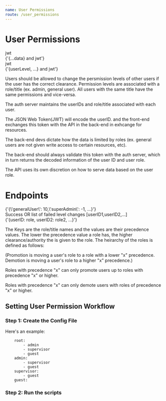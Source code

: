 ```yaml
---
name: User Permissions
route: /user_permissions
---
```



# User Permissions

<Container>
    <Box borderColor="black" text="Client"/>
    <Container orientation="column">
        <Arrow scale=".5">
            <div>
                jwt
            </div>
        </Arrow>
        <Arrow inverseArrow={true} scale=".5">
            <div>
                {'{...data} and jwt'}
            </div>
        </Arrow>
    </Container>
        <Box borderColor="black" text="API"/>
    <Container orientation="column">
        <Arrow scale=".5">
            <div>
                jwt
            </div>
        </Arrow>
        <Arrow inverseArrow={true} scale=".5">
            <div>
                {'{userLevel, ...} and jwt'}
            </div>
        </Arrow>
    </Container>
    <Box borderColor="black" text="Auth Server"/>
</Container>

Users should be allowed to change the persmission levels of other users if the user has the correct clearance.
Permission levels are associated with a role/title (ex. admin, general user).
All users with the same title have the same permissions and vice-versa.

The auth server maintains the userIDs and role/title associated with each user.

The JSON Web Token(JWT) will encode the userID. and the front-end exchanges this token with the API in the back-end in exhcange for resources.

The back-end devs dictate how the data is limited by roles (ex. general users are not given write access to certain resources, etc).

The back-end should always validate this token with the auth server, which in turn returns the decoded information of the user ID and user role.

The API uses its own discretion on how to serve data based on the user role.

# Endpoints
<Container orientation="column">
    <Container jC="space-between">
        <Box borderColor="black" text="GET /roles"/>
        <Arrow scale=".75">
            <div style={{padding: '.5rem'}}>
                {'{\'generalUser\': 10,\'superAdmin\': -1, ...}'}
            </div>
        </Arrow>
        <Box borderColor="black" text="Client"/>
    </Container>
        <Container jC={'space-between'}>
        <Box borderColor="black" text="POST /roleChange"/>
        <Container orientation="column">
            <Arrow scale=".5">
                <div style={{padding: '.5rem'}}>
                    Success OR list of failed level changes [userID1,userID2,...]
                </div>
            </Arrow>
                    <Arrow inverseArrow={true} scale=".5">
                <div style={{padding: '.5rem'}}>
                    {'{userID: role, userID2: role2, ...}'}
                </div>
            </Arrow>
        </Container>
        <Box borderColor="black" text="Client"/>
    </Container>
</Container>

The Keys are the role/title names and the values are their precedence values. The lower the precedence value a role has, the higher clearance/authority the is given to the role.
The heirarchy of the roles is defined as follows:

(Promotion is moving a user's role to a role with a lower "x" precedence. Demotion is moving a user's role to a higher "x" precedence.)

Roles with precedence "x" can only promote users up to roles with precedence "x" or higher.

Roles with precedence "x" can only demote users with roles of precedence "x" or higher.

## Setting User Permission Workflow

### Step 1: Create the Config File  
Here's an example:

```roles:
    root: 
        - admin
        - supervisor
        - guest
    admin: 
        - supervisor
        - guest
    supervisor: 
        - guest
    guest: 
```

### Step 2: Run the scripts

